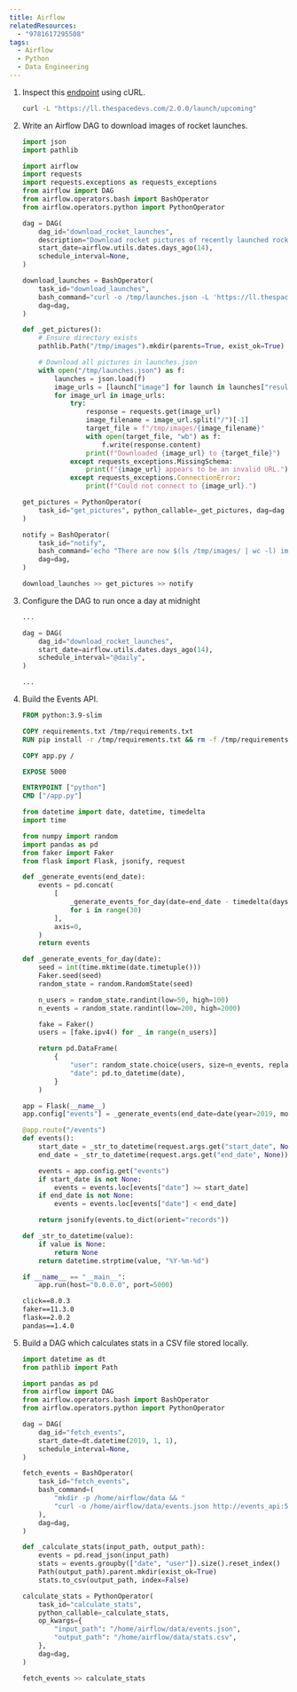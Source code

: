 ```yaml
---
title: Airflow
relatedResources:
  - "9781617295508"
tags:
  - Airflow
  - Python
  - Data Engineering
---
```


1. Inspect this [endpoint](https://ll.thespacedevs.com/2.0.0/launch/upcoming)
   using cURL.

   <Solution>

   ```sh
   curl -L "https://ll.thespacedevs.com/2.0.0/launch/upcoming"
   ```

   </Solution>

2. Write an Airflow DAG to download images of rocket launches.

   <Solution>

   ```python fp=download_rocket_launches.py nu
   import json
   import pathlib

   import airflow
   import requests
   import requests.exceptions as requests_exceptions
   from airflow import DAG
   from airflow.operators.bash import BashOperator
   from airflow.operators.python import PythonOperator

   dag = DAG(
       dag_id="download_rocket_launches",
       description="Download rocket pictures of recently launched rockets.",
       start_date=airflow.utils.dates.days_ago(14),
       schedule_interval=None,
   )

   download_launches = BashOperator(
       task_id="download_launches",
       bash_command="curl -o /tmp/launches.json -L 'https://ll.thespacedevs.com/2.0.0/launch/upcoming'",  # noqa: E501
       dag=dag,
   )

   def _get_pictures():
       # Ensure directory exists
       pathlib.Path("/tmp/images").mkdir(parents=True, exist_ok=True)

       # Download all pictures in launches.json
       with open("/tmp/launches.json") as f:
           launches = json.load(f)
           image_urls = [launch["image"] for launch in launches["results"]]
           for image_url in image_urls:
               try:
                   response = requests.get(image_url)
                   image_filename = image_url.split("/")[-1]
                   target_file = f"/tmp/images/{image_filename}"
                   with open(target_file, "wb") as f:
                       f.write(response.content)
                   print(f"Downloaded {image_url} to {target_file}")
               except requests_exceptions.MissingSchema:
                   print(f"{image_url} appears to be an invalid URL.")
               except requests_exceptions.ConnectionError:
                   print(f"Could not connect to {image_url}.")

   get_pictures = PythonOperator(
       task_id="get_pictures", python_callable=_get_pictures, dag=dag
   )

   notify = BashOperator(
       task_id="notify",
       bash_command='echo "There are now $(ls /tmp/images/ | wc -l) images."',
       dag=dag,
   )

   download_launches >> get_pictures >> notify
   ```

   </Solution>

3. Configure the DAG to run once a day at midnight

   <Solution>

   ```python fp=download_rocket_launches.py hl=6
   ...

   dag = DAG(
       dag_id="download_rocket_launches",
       start_date=airflow.utils.dates.days_ago(14),
       schedule_interval="@daily",
   )

   ...
   ```

   </Solution>

4. Build the Events API.

   <Solution>

   ```dockerfile fp=Dockerfile nu
   FROM python:3.9-slim

   COPY requirements.txt /tmp/requirements.txt
   RUN pip install -r /tmp/requirements.txt && rm -f /tmp/requirements.txt

   COPY app.py /

   EXPOSE 5000

   ENTRYPOINT ["python"]
   CMD ["/app.py"]
   ```

   ```python fp=app.py nu
   from datetime import date, datetime, timedelta
   import time

   from numpy import random
   import pandas as pd
   from faker import Faker
   from flask import Flask, jsonify, request

   def _generate_events(end_date):
       events = pd.concat(
           [
               _generate_events_for_day(date=end_date - timedelta(days=(30 - i)))
               for i in range(30)
           ],
           axis=0,
       )
       return events

   def _generate_events_for_day(date):
       seed = int(time.mktime(date.timetuple()))
       Faker.seed(seed)
       random_state = random.RandomState(seed)

       n_users = random_state.randint(low=50, high=100)
       n_events = random_state.randint(low=200, high=2000)

       fake = Faker()
       users = [fake.ipv4() for _ in range(n_users)]

       return pd.DataFrame(
           {
               "user": random_state.choice(users, size=n_events, replace=True),
               "date": pd.to_datetime(date),
           }
       )

   app = Flask(__name__)
   app.config["events"] = _generate_events(end_date=date(year=2019, month=1, day=5))

   @app.route("/events")
   def events():
       start_date = _str_to_datetime(request.args.get("start_date", None))
       end_date = _str_to_datetime(request.args.get("end_date", None))

       events = app.config.get("events")
       if start_date is not None:
           events = events.loc[events["date"] >= start_date]
       if end_date is not None:
           events = events.loc[events["date"] < end_date]

       return jsonify(events.to_dict(orient="records"))

   def _str_to_datetime(value):
       if value is None:
           return None
       return datetime.strptime(value, "%Y-%m-%d")

   if __name__ == "__main__":
       app.run(host="0.0.0.0", port=5000)
   ```

   ```txt fp=requirements.txt nu
   click==8.0.3
   faker==11.3.0
   flask==2.0.2
   pandas==1.4.0
   ```

   </Solution>

5. Build a DAG which calculates stats in a CSV file stored locally.

   <Solution>

   ```python fp=calculate_event_stats.py nu
   import datetime as dt
   from pathlib import Path

   import pandas as pd
   from airflow import DAG
   from airflow.operators.bash import BashOperator
   from airflow.operators.python import PythonOperator

   dag = DAG(
       dag_id="fetch_events",
       start_date=dt.datetime(2019, 1, 1),
       schedule_interval=None,
   )

   fetch_events = BashOperator(
       task_id="fetch_events",
       bash_command=(
           "mkdir -p /home/airflow/data && "
           "curl -o /home/airflow/data/events.json http://events_api:5000/events"
       ),
       dag=dag,
   )

   def _calculate_stats(input_path, output_path):
       events = pd.read_json(input_path)
       stats = events.groupby(["date", "user"]).size().reset_index()
       Path(output_path).parent.mkdir(exist_ok=True)
       stats.to_csv(output_path, index=False)

   calculate_stats = PythonOperator(
       task_id="calculate_stats",
       python_callable=_calculate_stats,
       op_kwargs={
           "input_path": "/home/airflow/data/events.json",
           "output_path": "/home/airflow/data/stats.csv",
       },
       dag=dag,
   )

   fetch_events >> calculate_stats
   ```

   </Solution>
